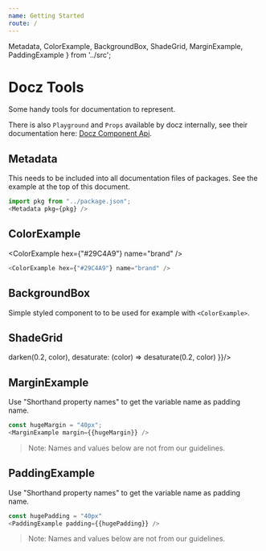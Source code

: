```yaml
---
name: Getting Started
route: /
---
```


  Metadata,
  ColorExample,
  BackgroundBox,
  ShadeGrid,
  MarginExample,
  PaddingExample
} from '../src';

# Docz Tools

Some handy tools for documentation to represent.

There is also `Playground` and `Props` available by docz internally, see their documentation here: [Docz Component Api](https://www.docz.site/documentation/components-api).

<Metadata pkg={pkg} />

## Metadata

<Props of={Metadata} />

This needs to be included into all documentation files of packages. See the example at the top of this document.

```js
import pkg from "../package.json";
<Metadata pkg={pkg} />
```




## ColorExample

<Props of={ColorExample} />

<ColorExample hex={"#29C4A9"} name="brand" />

```js
<ColorExample hex={"#29C4A9"} name="brand" />
```

<Playground>
  <ColorExample hex={"#29C4A9"} name="brand" />
</Playground>


## BackgroundBox

Simple styled component to to be used for example with `<ColorExample>`.


<Playground>
  <BackgroundBox>
    <ColorExample hex={"#ffffff"} name="white" darkText={true} />
  </BackgroundBox>
</Playground>

## ShadeGrid

<Props of={ShadeGrid} />

<Playground>
  <ShadeGrid colors={{
      navy: "#1A5D8D",
      active: "#009DFF",
      success: "#29C47F",
      warn: "#FABD24",
      alert: "#EC4B2F",
      violet: "#5E2590",
  }} shadeFns={{
      darken20: (color) => darken(0.2, color),
      desaturate: (color) => desaturate(0.2, color)
  }}/>
</Playground>

## MarginExample

<Props of={MarginExample} />

Use "Shorthand property names" to get the variable name as padding name.

```js
const hugeMargin = "40px";
<MarginExample margin={{hugeMargin}} />
```

> Note: Names and values below are not from our guidelines.

<Playground>
  <MarginExample margin={{tinyMargin: "4px"}} />
  <MarginExample margin={{hugeMargin: "40px"}} />
</Playground>

## PaddingExample

<Props of={PaddingExample} />

Use "Shorthand property names" to get the variable name as padding name.

```js
const hugePadding = "40px"
<PaddingExample padding={{hugePadding}} />
```

> Note: Names and values below are not from our guidelines.

<Playground>
  <PaddingExample padding={{tinyPadding: "4px"}} />
  <PaddingExample padding={{hugePadding: "40px"}} />
</Playground>

